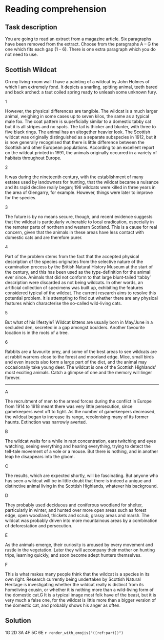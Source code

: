 # Reading comprehension

## Task description

You are going to read an extract from a magazine article. Six paragraphs have been removed from
the extract. Choose from the paragraphs A – G the one which fits each gap (1 – 6). There is one
extra paragraph which you do not need to use.

## Scottish Wildcat

On my living-room wall I have a painting of a wildcat by John Holmes of which I am extremely
fond. It depicts a snarling, spitting animal, teeth bared and back arched: a taut coiled spring ready
to unleash some unknown fury.

1

However, the physical differences are tangible. The wildcat is a much larger animal, weighing in
some cases up to seven kilos, the same as a typical male fox. The coat pattern is superficially
similar to a domestic tabby cat but it is all stripes and no spots. The tail is thicker and blunter, with
three to five black rings. The animal has an altogether heavier look.
The Scottish wildcat was originally distinguished as a separate subspecies in 1912, but it is now
generally recognised that there is little difference between the Scottish and other European
populations. According to an excellent report on the wildcat printed in 1991, the animals
originally occurred in a variety of habitats throughout Europe.

2

It was during the nineteenth century, with the establishment of many estates used by landowners for
hunting, that the wildcat became a nuisance and its rapid decline really began; 198 wildcats were
killed in three years in the area of Glengarry, for example. However, things were later to
improve for the species.

3

The future is by no means secure, though, and recent evidence suggests that the wildcat is
particularly vulnerable to local eradication, especially in the remoter parts of northern and
western Scotland. This is a cause for real concern, given that the animals in these areas have less
contact with domestic cats and are therefore purer.

4

Part of the problem stems from the fact that the accepted physical description of the species
originates from the selective nature of the examination process by the British Natural History
Museum at the start of the century, and this has been used as the type-definition for the animal
ever since. Animals that did not conform to that large blunt-tailed ‘tabby’ description were
discarded as not being wildcats. In other words, an artificial collection of specimens was built
up, exhibiting the features considered typical of the wildcat.
The current research aims to resolve this potential problem. It is attempting to find out whether
there are any physical features which characterise the so-called wild-living cats.

5

But what of his lifestyle? Wildcat kittens are usually born in May/June in a secluded den,
secreted in a gap amongst boulders. Another favourite location is in the roots of a tree.

6

Rabbits are a favourite prey, and some of the best areas to see wildcats are at rabbit warrens
close to the forest and moorland edge. Mice, small birds and even insects also form a large part of
the diet, and the animal may occasionally take young deer.
The wildcat is one of the Scottish Highlands’ most exciting animals. Catch a glimpse of one and
the memory will linger forever.

---

A

The recruitment of men to the armed forces during the conflict in Europe from 1914 to 1918
meant there was very little persecution, since gamekeepers went off to fight. As the number of
gamekeepers decreased, the wildcat began to increase its range, recolonising many of its former
haunts. Extinction was narrowly averted.

B

The wildcat waits for a while in rapt concentration, ears twitching and eyes watching, seeing
everything and hearing everything, trying to detect the tell-tale movement of a vole or a mouse. But
there is nothing, and in another leap he disappears into the gloom.

C

The results, which are expected shortly, will be fascinating. But anyone who has seen a wildcat will
be in little doubt that there is indeed a unique and distinctive animal living in the Scottish
Highlands, whatever his background.

D

They probably used deciduous and coniferous woodland for shelter, particularly in winter, and
hunted over more open areas such as forest edge, open woodland, thickets and scrub, grassy areas
and marsh. The wildcat was probably driven into more mountainous areas by a combination of
deforestation and persecution.

E

As the animals emerge, their curiosity is aroused by every movement and rustle in the
vegetation. Later they will accompany their mother on hunting trips, learning quickly, and soon
become adept hunters themselves.

F

This is what makes many people think that the wildcat is a species in its own right. Research
currently being undertaken by Scottish Natural Heritage is investigating whether the wildcat really
is distinct from its homeliving cousin, or whether it is nothing more than a wild-living form of the
domestic cat.G
It is a typical image most folk have of the beast, but it is very much a false one, for the wildcat is
little more than a bigger version of the domestic cat, and probably shows his anger as often.

## Solution

1G
2D
3A
4F
5C
6E
`r render_with_emojis("((ref:part))")`